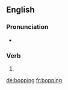 ==English==

===Pronunciation===
* {{rhymes|ɒpɪŋ|lang=en}}

===Verb===
{{head|en|present participle}}

# {{present participle of|bop|lang=en|nocat=1}}

[[de:bopping]]
[[fr:bopping]]